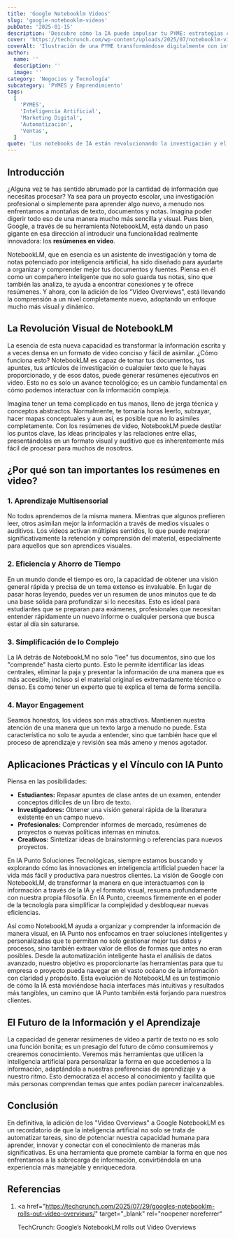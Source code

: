 ```yaml
---
title: 'Google Notebooklm Videos'
slug: 'google-notebooklm-videos'
pubDate: '2025-01-15'
description: 'Descubre cómo la IA puede impulsar tu PYME: estrategias concretas de marketing, automatización y datos para aumentar ventas.'
cover: 'https://techcrunch.com/wp-content/uploads/2025/07/notebooklm-video-overviews.png?w=1024'
coverAlt: 'Ilustración de una PYME transformándose digitalmente con inteligencia artificial.'
author:
  name: ''
  description: ''
  image: ''
category: 'Negocios y Tecnología'
subcategory: 'PYMES y Emprendimiento'
tags:
  [
    'PYMES',
    'Inteligencia Artificial',
    'Marketing Digital',
    'Automatización',
    'Ventas',
  ]
quote: 'Los notebooks de IA están revolucionando la investigación y el análisis. — Sergio Rondón'
---
```

<h2 id="introduccion">Introducción</h2>

¿Alguna vez te has sentido abrumado por la cantidad de información que necesitas procesar? Ya sea para un proyecto escolar, una investigación profesional o simplemente para aprender algo nuevo, a menudo nos enfrentamos a montañas de texto, documentos y notas. Imagina poder digerir todo eso de una manera mucho más sencilla y visual. Pues bien, Google, a través de su herramienta NotebookLM, está dando un paso gigante en esa dirección al introducir una funcionalidad realmente innovadora: los **resúmenes en video**.

NotebookLM, que en esencia es un asistente de investigación y toma de notas potenciado por inteligencia artificial, ha sido diseñado para ayudarte a organizar y comprender mejor tus documentos y fuentes. Piensa en él como un compañero inteligente que no solo guarda tus notas, sino que también las analiza, te ayuda a encontrar conexiones y te ofrece resúmenes. Y ahora, con la adición de los "Video Overviews", está llevando la comprensión a un nivel completamente nuevo, adoptando un enfoque mucho más visual y dinámico.

<h2 id="la-revolucion-visual-de-notebooklm">
  La Revolución Visual de NotebookLM
</h2>

La esencia de esta nueva capacidad es transformar la información escrita y a veces densa en un formato de video conciso y fácil de asimilar. ¿Cómo funciona esto? NotebookLM es capaz de tomar tus documentos, tus apuntes, tus artículos de investigación o cualquier texto que le hayas proporcionado, y de esos datos, puede generar resúmenes ejecutivos en video. Esto no es solo un avance tecnológico; es un cambio fundamental en cómo podemos interactuar con la información compleja.

Imagina tener un tema complicado en tus manos, lleno de jerga técnica y conceptos abstractos. Normalmente, te tomaría horas leerlo, subrayar, hacer mapas conceptuales y aun así, es posible que no lo asimiles completamente. Con los resúmenes de video, NotebookLM puede destilar los puntos clave, las ideas principales y las relaciones entre ellas, presentándolas en un formato visual y auditivo que es inherentemente más fácil de procesar para muchos de nosotros.

<h2 id="por-que-son-tan-importantes-los-resumenes-en-video">
  ¿Por qué son tan importantes los resúmenes en video?
</h2>

<h3 id="aprendizaje-multisensorial">1. Aprendizaje Multisensorial</h3>

No todos aprendemos de la misma manera. Mientras que algunos prefieren leer, otros asimilan mejor la información a través de medios visuales o auditivos. Los videos activan múltiples sentidos, lo que puede mejorar significativamente la retención y comprensión del material, especialmente para aquellos que son aprendices visuales.

<h3 id="eficiencia-y-ahorro-de-tiempo">2. Eficiencia y Ahorro de Tiempo</h3>

En un mundo donde el tiempo es oro, la capacidad de obtener una visión general rápida y precisa de un tema extenso es invaluable. En lugar de pasar horas leyendo, puedes ver un resumen de unos minutos que te da una base sólida para profundizar si lo necesitas. Esto es ideal para estudiantes que se preparan para exámenes, profesionales que necesitan entender rápidamente un nuevo informe o cualquier persona que busca estar al día sin saturarse.

<h3 id="simplificacion-de-lo-complejo">3. Simplificación de lo Complejo</h3>

La IA detrás de NotebookLM no solo "lee" tus documentos, sino que los "comprende" hasta cierto punto. Esto le permite identificar las ideas centrales, eliminar la paja y presentar la información de una manera que es más accesible, incluso si el material original es extremadamente técnico o denso. Es como tener un experto que te explica el tema de forma sencilla.

<h3 id="mayor-engagement">4. Mayor Engagement</h3>

Seamos honestos, los videos son más atractivos. Mantienen nuestra atención de una manera que un texto largo a menudo no puede. Esta característica no solo te ayuda a entender, sino que también hace que el proceso de aprendizaje y revisión sea más ameno y menos agotador.

<h2 id="aplicaciones-practicas-y-el-vinculo-con-ia-punto">
  Aplicaciones Prácticas y el Vínculo con IA Punto
</h2>

Piensa en las posibilidades:

- **Estudiantes:** Repasar apuntes de clase antes de un examen, entender conceptos difíciles de un libro de texto.
- **Investigadores:** Obtener una visión general rápida de la literatura existente en un campo nuevo.
- **Profesionales:** Comprender informes de mercado, resúmenes de proyectos o nuevas políticas internas en minutos.
- **Creativos:** Sintetizar ideas de brainstorming o referencias para nuevos proyectos.

En IA Punto Soluciones Tecnológicas, siempre estamos buscando y explorando cómo las innovaciones en inteligencia artificial pueden hacer la vida más fácil y productiva para nuestros clientes. La visión de Google con NotebookLM, de transformar la manera en que interactuamos con la información a través de la IA y el formato visual, resuena profundamente con nuestra propia filosofía. En IA Punto, creemos firmemente en el poder de la tecnología para simplificar la complejidad y desbloquear nuevas eficiencias.

Así como NotebookLM ayuda a organizar y comprender la información de manera visual, en IA Punto nos enfocamos en traer soluciones inteligentes y personalizadas que te permitan no solo gestionar mejor tus datos y procesos, sino también extraer valor de ellos de formas que antes no eran posibles. Desde la automatización inteligente hasta el análisis de datos avanzado, nuestro objetivo es proporcionarte las herramientas para que tu empresa o proyecto pueda navegar en el vasto océano de la información con claridad y propósito. Esta evolución de NotebookLM es un testimonio de cómo la IA está moviéndose hacia interfaces más intuitivas y resultados más tangibles, un camino que IA Punto también está forjando para nuestros clientes.

<h2 id="el-futuro-de-la-informacion-y-el-aprendizaje">
  El Futuro de la Información y el Aprendizaje
</h2>

La capacidad de generar resúmenes de video a partir de texto no es solo una función bonita; es un presagio del futuro de cómo consumiremos y crearemos conocimiento. Veremos más herramientas que utilicen la inteligencia artificial para personalizar la forma en que accedemos a la información, adaptándola a nuestras preferencias de aprendizaje y a nuestro ritmo. Esto democratiza el acceso al conocimiento y facilita que más personas comprendan temas que antes podían parecer inalcanzables.

<h2 id="conclusion">Conclusión</h2>

En definitiva, la adición de los "Video Overviews" a Google NotebookLM es un recordatorio de que la inteligencia artificial no solo se trata de automatizar tareas, sino de potenciar nuestra capacidad humana para aprender, innovar y conectar con el conocimiento de maneras más significativas. Es una herramienta que promete cambiar la forma en que nos enfrentamos a la sobrecarga de información, convirtiéndola en una experiencia más manejable y enriquecedora.

<h2 id="referencias">Referencias</h2>

1.  <a
      href="https://techcrunch.com/2025/07/29/googles-notebooklm-rolls-out-video-overviews/"
      target="_blank"
      rel="noopener noreferrer"
    >
      TechCrunch: Google’s NotebookLM rolls out Video Overviews
    </a>
